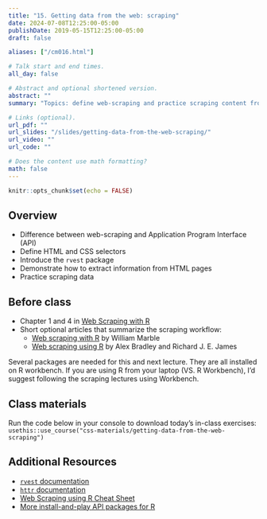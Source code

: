 ```yaml
---
title: "15. Getting data from the web: scraping"
date: 2024-07-08T12:25:00-05:00
publishDate: 2019-05-15T12:25:00-05:00
draft: false

aliases: ["/cm016.html"]

# Talk start and end times.
all_day: false

# Abstract and optional shortened version.
abstract: ""
summary: "Topics: define web-scraping and practice scraping content from web pages using rvest."

# Links (optional).
url_pdf: ""
url_slides: "/slides/getting-data-from-the-web-scraping/"
url_video: ""
url_code: ""

# Does the content use math formatting?
math: false
---
```


```r
knitr::opts_chunk$set(echo = FALSE)
```


## Overview

* Difference between web-scraping and Application Program Interface (API)
* Define HTML and CSS selectors
* Introduce the `rvest` package
* Demonstrate how to extract information from HTML pages
* Practice scraping data


## Before class

* Chapter 1 and 4 in [Web Scraping with R](https://steviep42.github.io/webscraping/book/)
* Short optional articles that summarize the scraping workflow:
  * [Web scraping with R](https://williammarble.co/files/webscraping_tutorial/webscraping_tutorial.pdf) by William Marble
  * [Web scraping using R](https://journals.sagepub.com/doi/pdf/10.1177/2515245919859535) by Alex Bradley and Richard J. E. James

<!--
Install on your web browser (e.g. Chrome), the "selector gadget" and explore how to use to select tags (see slides)
-->

Several packages are needed for this and next lecture. They are all installed on R workbench. If you are using R from your laptop (VS. R Workbench), I'd suggest following the scraping lectures using Workbench. 


## Class materials

Run the code below in your console to download today’s in-class exercises: `usethis::use_course("css-materials/getting-data-from-the-web-scraping")`


## Additional Resources 

* [`rvest` documentation](https://rvest.tidyverse.org/articles/harvesting-the-web.html)
* [`httr` documentation](https://cran.r-project.org/web/packages/httr/)
* [Web Scraping using R Cheat Sheet](https://github.com/yusuzech/r-web-scraping-cheat-sheet/blob/master/README.md)
* [More install-and-play API packages for R](https://github.com/ropensci/webservices)


<!--
* [Web scraping](/notes/web-scraping/)
* `rvest`
    * Load the library (`library(rvest)`)
    * `demo("tripadvisor")` - scraping a Trip Advisor page
    * `demo("united")` - how to scrape a web page which requires a login
    * [Scraping IMDB](https://blog.rstudio.org/2014/11/24/rvest-easy-web-scraping-with-r/)
-->
